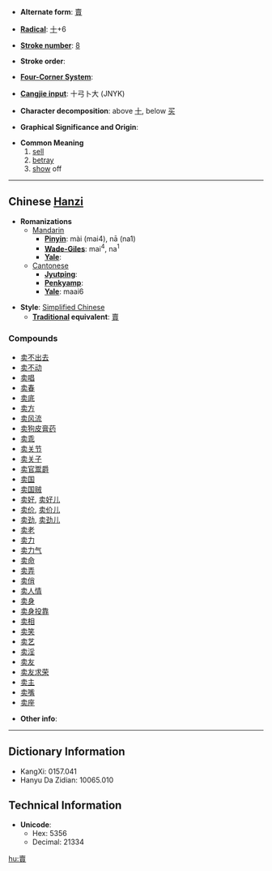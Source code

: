 * '''Alternate form''': [[賣]]

* '''[[Wiktionary:Chinese radical index| Radical]]''': [[Wiktionary:Chinese radical index 十|十]]+6

* '''[[Wiktionary:Chinese total strokes index|Stroke number]]''': [[Wiktionary:Chinese total strokes index 8|8]]

* '''Stroke order''': 

* '''[[Wiktionary:Chinese four corner index|Four-Corner System]]''': 

* '''[[Wiktionary:Chinese Cangjie index|Cangjie input]]''': 十弓卜大 (JNYK)

* '''Character decomposition''': above [[十]], below [[买]]

* '''Graphical Significance and Origin''': 

* '''Common Meaning'''
*# [[sell]]
*# [[betray]]
*# [[show]] off

----

== Chinese [[Hanzi]] ==

* '''Romanizations'''
** [[Mandarin]]
*** '''[[Pinyin]]''': mài (mai4), nā (na1)
*** '''[[Wade-Giles]]''': mai<sup>4</sup>, na<sup>1</sup>
*** '''[[Yale]]''': 
**[[Cantonese]]
***'''[[Jyutping]]''':
***'''[[Penkyamp]]''': 
***'''[[Yale]]''': maai6

* '''Style''': [[Simplified Chinese]] 
** '''[[Traditional Chinese|Traditional]] equivalent''': [[賣]]

===Compounds===
*[[卖不出去]]
*[[卖不动]]
*[[卖唱]]
*[[卖春]]
*[[卖底]]
*[[卖方]]
*[[卖风流]]
*[[卖狗皮膏药]]
*[[卖乖]]
*[[卖关节]]
*[[卖关子]]
*[[卖官鬻爵]]
*[[卖国]]
*[[卖国贼]]
*[[卖好]], [[卖好儿]]
*[[卖价]], [[卖价儿]]
*[[卖劲]], [[卖劲儿]]
*[[卖老]]
*[[卖力]]
*[[卖力气]]
*[[卖命]]
*[[卖弄]]
*[[卖俏]]
*[[卖人情]]
*[[卖身]]
*[[卖身投靠]]
*[[卖相]]
*[[卖笑]]
*[[卖艺]]
*[[卖淫]]
*[[卖友]]
*[[卖友求荣]]
*[[卖主]]
*[[卖嘴]]
*[[卖座]]

* '''Other info''': 

----

== Dictionary Information ==

* KangXi: 0157.041
* Hanyu Da Zidian: 10065.010

== Technical Information ==

* '''Unicode''':
** Hex: 5356
** Decimal: 21334

[[hu:賣]]